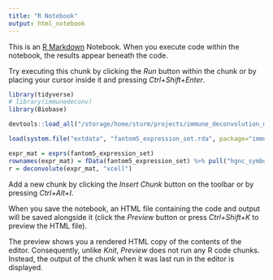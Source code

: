 ```yaml
---
title: "R Notebook"
output: html_notebook
---
```


This is an [R Markdown](http://rmarkdown.rstudio.com) Notebook. When you execute code within the notebook, the results appear beneath the code. 

Try executing this chunk by clicking the *Run* button within the chunk or by placing your cursor inside it and pressing *Ctrl+Shift+Enter*. 

```r
library(tidyverse)
# library(immunedeconv)
library(Biobase)

devtools::load_all("/storage/home/sturm/projects/immune_deconvolution_methods")

load(system.file("extdata", "fantom5_expression_set.rda", package="immunedeconv", mustWork=TRUE))

expr_mat = exprs(fantom5_expression_set)
rownames(expr_mat) = fData(fantom5_expression_set) %>% pull("hgnc_symbol")
r = deconvolute(expr_mat, "xcell")
```

Add a new chunk by clicking the *Insert Chunk* button on the toolbar or by pressing *Ctrl+Alt+I*.

When you save the notebook, an HTML file containing the code and output will be saved alongside it (click the *Preview* button or press *Ctrl+Shift+K* to preview the HTML file).

The preview shows you a rendered HTML copy of the contents of the editor. Consequently, unlike *Knit*, *Preview* does not run any R code chunks. Instead, the output of the chunk when it was last run in the editor is displayed.
